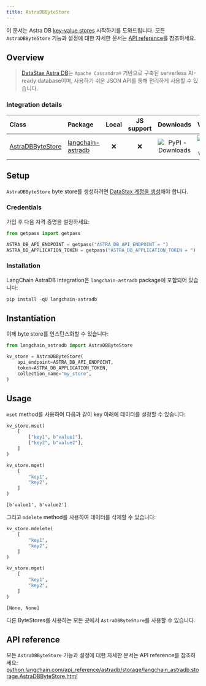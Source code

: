 ```yaml
---
title: AstraDBByteStore
---
```


이 문서는 Astra DB [key-value stores](/oss/integrations/stores) 시작하기를 도와드립니다. 모든 `AstraDBByteStore` 기능과 설정에 대한 자세한 문서는 [API reference](https://python.langchain.com/api_reference/astradb/storage/langchain_astradb.storage.AstraDBByteStore.html)를 참조하세요.

## Overview

> [DataStax Astra DB](https://docs.datastax.com/en/astra-db-serverless/index.html)는 `Apache Cassandra®` 기반으로 구축된 serverless
> AI-ready database이며, 사용하기 쉬운 JSON API를 통해 편리하게 사용할 수 있습니다.

### Integration details

| Class | Package | Local | JS support | Downloads | Version |
| :--- | :--- | :---: | :---: |  :---: | :---: |
| [AstraDBByteStore](https://python.langchain.com/api_reference/astradb/storage/langchain_astradb.storage.AstraDBByteStore.html) | [langchain-astradb](https://python.langchain.com/api_reference/astradb/index.html) | ❌ | ❌ | ![PyPI - Downloads](https://img.shields.io/pypi/dm/langchain_astradb?style=flat-square&label=%20) | ![PyPI - Version](https://img.shields.io/pypi/v/langchain_astradb?style=flat-square&label=%20) |

## Setup

`AstraDBByteStore` byte store를 생성하려면 [DataStax 계정을 생성](https://www.datastax.com/products/datastax-astra)해야 합니다.

### Credentials

가입 후 다음 자격 증명을 설정하세요:

```python
from getpass import getpass

ASTRA_DB_API_ENDPOINT = getpass("ASTRA_DB_API_ENDPOINT = ")
ASTRA_DB_APPLICATION_TOKEN = getpass("ASTRA_DB_APPLICATION_TOKEN = ")
```

### Installation

LangChain AstraDB integration은 `langchain-astradb` package에 포함되어 있습니다:

```python
pip install -qU langchain-astradb
```

## Instantiation

이제 byte store를 인스턴스화할 수 있습니다:

```python
from langchain_astradb import AstraDBByteStore

kv_store = AstraDBByteStore(
    api_endpoint=ASTRA_DB_API_ENDPOINT,
    token=ASTRA_DB_APPLICATION_TOKEN,
    collection_name="my_store",
)
```

## Usage

`mset` method를 사용하여 다음과 같이 key 아래에 데이터를 설정할 수 있습니다:

```python
kv_store.mset(
    [
        ["key1", b"value1"],
        ["key2", b"value2"],
    ]
)

kv_store.mget(
    [
        "key1",
        "key2",
    ]
)
```

```output
[b'value1', b'value2']
```

그리고 `mdelete` method를 사용하여 데이터를 삭제할 수 있습니다:

```python
kv_store.mdelete(
    [
        "key1",
        "key2",
    ]
)

kv_store.mget(
    [
        "key1",
        "key2",
    ]
)
```

```output
[None, None]
```

다른 ByteStores를 사용하는 모든 곳에서 `AstraDBByteStore`를 사용할 수 있습니다.

## API reference

모든 `AstraDBByteStore` 기능과 설정에 대한 자세한 문서는 API reference를 참조하세요: [python.langchain.com/api_reference/astradb/storage/langchain_astradb.storage.AstraDBByteStore.html](https://python.langchain.com/api_reference/astradb/storage/langchain_astradb.storage.AstraDBByteStore.html)